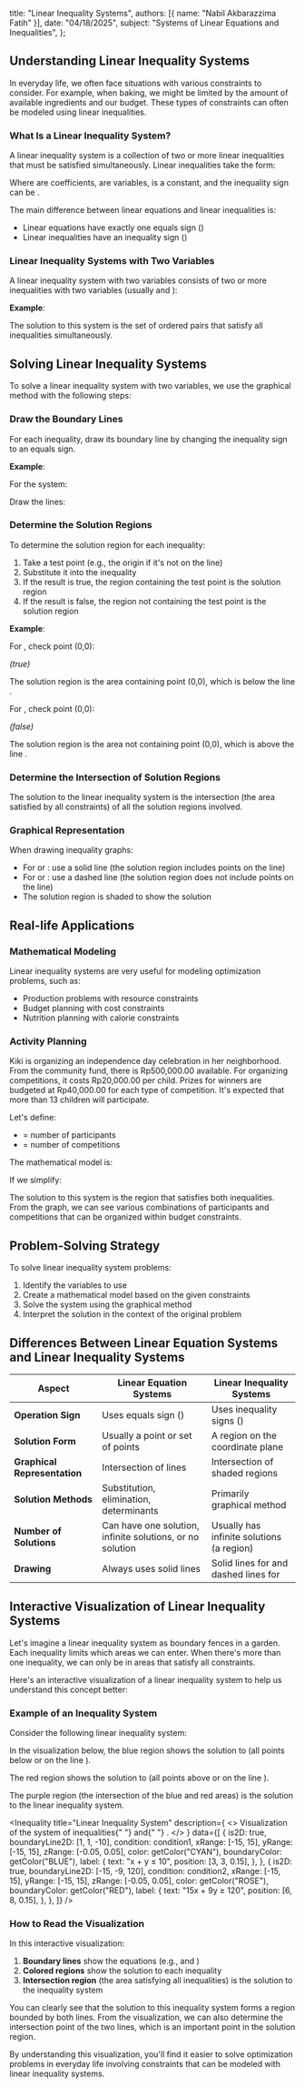 
  title: "Linear Inequality Systems",
  authors: [{ name: "Nabil Akbarazzima Fatih" }],
  date: "04/18/2025",
  subject: "Systems of Linear Equations and Inequalities",
};

## Understanding Linear Inequality Systems

In everyday life, we often face situations with various constraints to consider. For example, when baking, we might be limited by the amount of available ingredients and our budget. These types of constraints can often be modeled using linear inequalities.

### What Is a Linear Inequality System?

A linear inequality system is a collection of two or more linear inequalities that must be satisfied simultaneously. Linear inequalities take the form:

<BlockMath math="a_1x_1 + a_2x_2 + ... + a_nx_n \leq b \text{ or } a_1x_1 + a_2x_2 + ... + a_nx_n \geq b" />

Where <InlineMath math="a_1, a_2, ..., a_n" /> are coefficients, <InlineMath math="x_1, x_2, ..., x_n" /> are variables, <InlineMath math="b" /> is a constant, and the inequality sign can be <InlineMath math="\leq, \geq, <, >" />.

The main difference between linear equations and linear inequalities is:

- Linear equations have exactly one equals sign (<InlineMath math="=" />)
- Linear inequalities have an inequality sign (<InlineMath math="\leq, \geq, <, >" />)

### Linear Inequality Systems with Two Variables

A linear inequality system with two variables consists of two or more inequalities with two variables (usually <InlineMath math="x" /> and <InlineMath math="y" />):

<BlockMath math="\begin{cases} a_1x + b_1y \leq c_1 \\ a_2x + b_2y \leq c_2 \end{cases}" />

**Example**:

<BlockMath math="\begin{cases} 2x + 5y < 10 \\ 6x + 2y > 10 \end{cases}" />

The solution to this system is the set of ordered pairs <InlineMath math="(x,y)" /> that satisfy all inequalities simultaneously.

## Solving Linear Inequality Systems

To solve a linear inequality system with two variables, we use the graphical method with the following steps:

### Draw the Boundary Lines

For each inequality, draw its boundary line by changing the inequality sign to an equals sign.

**Example**:

For the system:

<BlockMath math="\begin{cases} 2x + 5y < 10 \\ 6x + 2y > 10 \end{cases}" />

Draw the lines:

<BlockMath math="\begin{cases} 2x + 5y = 10 \\ 6x + 2y = 10 \end{cases}" />

### Determine the Solution Regions

To determine the solution region for each inequality:

1. Take a test point (e.g., the origin <InlineMath math="(0,0)" /> if it's not on the line)
2. Substitute it into the inequality
3. If the result is true, the region containing the test point is the solution region
4. If the result is false, the region not containing the test point is the solution region

**Example**:

For <InlineMath math="2x + 5y < 10" />, check point (0,0):

<BlockMath math="2(0) + 5(0) = 0 < 10" />

_(true)_

The solution region is the area containing point (0,0), which is below the line <InlineMath math="2x + 5y = 10" />.

For <InlineMath math="6x + 2y > 10" />, check point (0,0):

<BlockMath math="6(0) + 2(0) = 0 > 10" />

_(false)_

The solution region is the area not containing point (0,0), which is above the line <InlineMath math="6x + 2y = 10" />.

### Determine the Intersection of Solution Regions

The solution to the linear inequality system is the intersection (the area satisfied by all constraints) of all the solution regions involved.

### Graphical Representation

When drawing inequality graphs:

- For <InlineMath math="\leq" /> or <InlineMath math="\geq" />: use a solid line (the solution region includes points on the line)
- For <InlineMath math="<" /> or <InlineMath math=">" />: use a dashed line (the solution region does not include points on the line)
- The solution region is shaded to show the solution

## Real-life Applications

### Mathematical Modeling

Linear inequality systems are very useful for modeling optimization problems, such as:

- Production problems with resource constraints
- Budget planning with cost constraints
- Nutrition planning with calorie constraints

### Activity Planning

Kiki is organizing an independence day celebration in her neighborhood. From the community fund, there is Rp500,000.00 available. For organizing competitions, it costs Rp20,000.00 per child. Prizes for winners are budgeted at Rp40,000.00 for each type of competition. It's expected that more than 13 children will participate.

Let's define:

- <InlineMath math="x" /> = number of participants
- <InlineMath math="y" /> = number of competitions

The mathematical model is:

<BlockMath math="\begin{cases} 20.000x + 40.000y \leq 500.000 \\ x > 13 \end{cases}" />

If we simplify:

<BlockMath math="\begin{cases} 20x + 40y \leq 500 \\ x > 13 \end{cases}" />

The solution to this system is the region that satisfies both inequalities. From the graph, we can see various combinations of participants and competitions that can be organized within budget constraints.

## Problem-Solving Strategy

To solve linear inequality system problems:

1. Identify the variables to use
2. Create a mathematical model based on the given constraints
3. Solve the system using the graphical method
4. Interpret the solution in the context of the original problem

## Differences Between Linear Equation Systems and Linear Inequality Systems

| Aspect                       | Linear Equation Systems                                   | Linear Inequality Systems                                                                        |
| ---------------------------- | --------------------------------------------------------- | ------------------------------------------------------------------------------------------------ |
| **Operation Sign**           | Uses equals sign (<InlineMath math="=" />)                | Uses inequality signs (<InlineMath math="<, >, \leq, \geq" />)                                   |
| **Solution Form**            | Usually a point or set of points                          | A region on the coordinate plane                                                                 |
| **Graphical Representation** | Intersection of lines                                     | Intersection of shaded regions                                                                   |
| **Solution Methods**         | Substitution, elimination, determinants                   | Primarily graphical method                                                                       |
| **Number of Solutions**      | Can have one solution, infinite solutions, or no solution | Usually has infinite solutions (a region)                                                        |
| **Drawing**                  | Always uses solid lines                                   | Solid lines for <InlineMath math="\leq, \geq" /> and dashed lines for <InlineMath math="<, >" /> |

## Interactive Visualization of Linear Inequality Systems

Let's imagine a linear inequality system as boundary fences in a garden. Each inequality limits which areas we can enter. When there's more than one inequality, we can only be in areas that satisfy all constraints.

Here's an interactive visualization of a linear inequality system to help us understand this concept better:

### Example of an Inequality System

Consider the following linear inequality system:

<BlockMath math="\begin{cases} x + y \leq 10 \\ 15x + 9y \geq 120 \end{cases}" />

In the visualization below, the blue region shows the solution to <InlineMath math="x + y \leq 10" /> (all points below or on the line <InlineMath math="x + y = 10" />).

The red region shows the solution to <InlineMath math="15x + 9y \geq 120" /> (all points above or on the line <InlineMath math="15x + 9y = 120" />).

The purple region (the intersection of the blue and red areas) is the solution to the linear inequality system.

<Inequality
  title="Linear Inequality System"
  description={
    <>
      Visualization of the system of inequalities{" "}
      <InlineMath math="x + y \leq 10" /> and{" "}
      <InlineMath math="15x + 9y \geq 120" />.
    </>
  }
  data={[
    {
      is2D: true,
      boundaryLine2D: [1, 1, -10],
      condition: condition1,
      xRange: [-15, 15],
      yRange: [-15, 15],
      zRange: [-0.05, 0.05],
      color: getColor("CYAN"),
      boundaryColor: getColor("BLUE"),
      label: {
        text: "x + y ≤ 10",
        position: [3, 3, 0.15],
      },
    },
    {
      is2D: true,
      boundaryLine2D: [-15, -9, 120],
      condition: condition2,
      xRange: [-15, 15],
      yRange: [-15, 15],
      zRange: [-0.05, 0.05],
      color: getColor("ROSE"),
      boundaryColor: getColor("RED"),
      label: {
        text: "15x + 9y ≥ 120",
        position: [6, 8, 0.15],
      },
    },
  ]}
/>

### How to Read the Visualization

In this interactive visualization:

1. **Boundary lines** show the equations (e.g., <InlineMath math="x + y = 10" /> and <InlineMath math="15x + 9y = 120" />)
2. **Colored regions** show the solution to each inequality
3. **Intersection region** (the area satisfying all inequalities) is the solution to the inequality system

You can clearly see that the solution to this inequality system forms a region bounded by both lines. From the visualization, we can also determine the intersection point of the two lines, which is an important point in the solution region.

By understanding this visualization, you'll find it easier to solve optimization problems in everyday life involving constraints that can be modeled with linear inequality systems.
